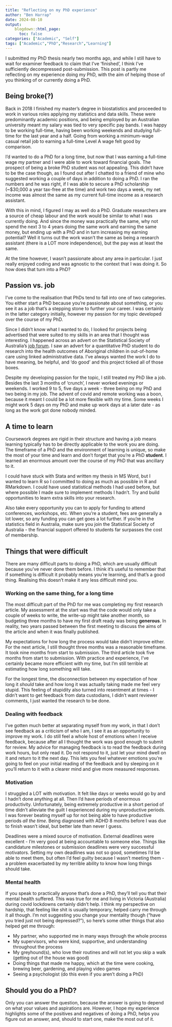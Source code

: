 ```yaml
---
title: "Reflecting on my PhD experience"
author: "Ben Harrap"
date: 2024-08-10
output:
    blogdown::html_page:
      toc: false
categories: ["Academic", "Self"]
tags: ["Academic","PhD","Research","Learning"]
---
```


I submitted my PhD thesis nearly two months ago, and while I still have to wait for examiner feedback to claim that I've 'finished', I think I've sufficiently decompressed post-submission. This post is partly me reflecting on my experience doing my PhD, with the aim of helping those of you thinking of or currently doing a PhD.

## Being broke(?)

Back in 2018 I finished my master's degree in biostatistics and proceeded to work in various roles applying my statistics and data skills. These were predominantly academic positions, and being employed by an Australian university meant my salary was tied to very specific pay bands. I was happy to be working full-time, having been working weekends and studying full-time for the last year and a half. Going from working a minimum-wage casual retail job to earning a full-time Level A wage felt good by comparison.

I'd wanted to do a PhD for a long time, but now that I was earning a full-time wage my partner and I were able to work toward financial goals. The prospect of being a broke PhD student was not appealing. This didn't have to be the case though, as I found out after I chatted to a friend of mine who suggested working a couple of days in addition to doing a PhD. I ran the numbers and he was right, if I was able to secure a PhD scholarship (~$30,000 a year tax-free at the time) and work two days a week, my net income was almost the same as my current full-time income as a research assistant.

With this in mind, I figured I may as well do a PhD. Graduate researchers are a source of cheap labour and the work would be similar to what I was currently doing. And since the money was practically the same, why not spend the next 3 to 4 years doing the same work and earning the same money, but ending up with a PhD and in turn increasing my earning potential? Well it turns out the work wasn't the same as being a research assistant (there is a LOT more independence), but the pay was at least the same.

At the time however, I wasn't passionate about any area in particular. I just really enjoyed coding and was agnostic to the context that I was doing it. So how does that turn into a PhD?

## Passion vs. job

I've come to the realisation that PhDs tend to fall into one of two categories. You either start a PhD because you're passionate about something, or you see it as a job that's a stepping stone to further your career. I was certainly in the latter category initially, however my passion for my topic developed over the course of my PhD.

Since I didn't know what I wanted to do, I looked for projects being advertised that were suited to my skills in an area that I thought was interesting. I happened across an advert on the Statistical Society of Australia's [job forum](https://statsoc.org.au/forum-job-vacancies){target="_blank"}. I saw an advert for a quantitative PhD student to do research into the health outcomes of Aboriginal children in out-of-home care using linked administrative data. I've always wanted the work I do to have meaning, be helpful, and 'do good' and this project ticked all of those boxes.

Despite my developing passion for the topic, I still treated my PhD like a job. Besides the last 3 months of 'crunch', I never worked evenings or weekends. I worked 9 to 5, five days a week - three being on my PhD and two being in my job. The advent of covid and remote working was a boon, because it meant I could be a lot more flexible with my time. Some weeks I might work 5 days on my PhD and make up work days at a later date - as long as the work got done nobody minded.

## A time to learn

Coursework degrees are rigid in their structure and having a job means learning typically has to be directly applicable to the work you are doing. The timeframe of a PhD and the environment of learning is unique, so make the most of your time and learn and don't forget that you're a PhD **student**. I learned an enormous amount over the course of my PhD that was ancillary to it.

I could have stuck with Stata and written my thesis in MS Word, but I wanted to learn R so I committed to doing as much as possible in R and RMarkdown. I could have used statistical methods I had used before, but where possible I made sure to implement methods I hadn't. Try and build opportunities to learn extra skills into your research. 

Also take every opportunity you can to apply for funding to attend conferences, workshops, etc. When you're a student, fees are generally a lot lower, so any funding you can get goes a lot further. If you're in the statistics field in Australia, make sure you join the Statistical Society of Australia - the financial support offered to students far surpasses the cost of membership.

## Things that were difficult

There are many difficult parts to doing a PhD, which are usually difficult because you've never done them before. I think it's useful to remember that if something is difficult it probably means you're learning, and that's a good thing. Realising this doesn't make it any less difficult mind you.

### Working on the same thing, for a long time

The most difficult part of the PhD for me was completing my first research article. My assessment at the start was that the code would only take a couple of weeks to write, the write-up might take another month, so budgeting three months to have my first draft ready was being **generous**. In reality, two years passed between the first meeting to discuss the aims of the article and when it was finally published.

My expectations for how long the process would take didn't improve either. For the next article, I still thought three months was a reasonable timeframe. It took nine months from start to submission. The third article took five months from start to submission. With practice and experience, I've certainly became more efficient with my time, but I'm still terrible at estimating how long something will take.

For the longest time, the disconnection between my expectation of how long it *should* take and how long it was actually taking made me feel very stupid. This feeling of stupidity also turned into resentment at times - I didn't want to get feedback from data custodians, I didn't want reviewer comments, I just wanted the research to be done.

### Dealing with feedback

I've gotten much better at separating myself from my work, in that I don't see feedback as a criticism of who I am, I see it as an opportunity to improve my work. I do still feel a whole host of emotions when I receive feedback, because after all I thought the work was good enough to submit for review. My advice for managing feedback is to read the feedback during work hours, but only read it. Do not respond to it, just let your mind dwell on it and return to it the next day. This lets you feel whatever emotions you're going to feel on your initial reading of the feedback and by sleeping on it you'll return to it with a clearer mind and give more measured responses.

### Motivation

I struggled a LOT with motivation. It felt like days or weeks would go by and I hadn't done anything at all. Then I'd have periods of enormous productivity. Unfortunately, being extremely productive in a short period of time didn't alleviate the guilt I experienced during my unproductive periods. I was forever beating myself up for not being able to have productive periods *all the time*. Being diagnosed with ADHD 8 months before I was due to finish wasn't ideal, but better late than never I guess.

Deadlines were a mixed source of motivation. External deadlines were excellent - I'm very good at being accountable to someone else. Things like candidature milestones or submission deadlines were very successful motivators. Setting my own deadlines was not so good, sometimes I'd be able to meet them, but often I'd feel guilty because I wasn't meeting them - a problem exacerbated by my terrible ability to know how long things should take.

### Mental health

If you speak to practically anyone that's done a PhD, they'll tell you that their mental health suffered. This was true for me and living in Victoria (Australia) during covid lockdowns certainly didn't help. I think my perspective on hardship, that feeling like shit is usually temporary, helped carry me through it all though. I'm not suggesting you change your mentality though ("have you tried just not being depressed?"), so here's some other things that also helped get me through:

- My partner, who supported me in many ways through the whole process
- My supervisors, who were kind, supportive, and understanding throughout the process
- My greyhound(s), who love their routines and will not let you skip a walk (getting out of the house was good)
- Doing things that made me happy, which at the time were cooking, brewing beer, gardening, and playing video games
- Seeing a psychologist (do this even if you aren't doing a PhD)

## Should you do a PhD?

Only you can answer the question, because the answer is going to depend on what your values and aspirations are. However, I hope my experience highlights some of the positives and negatives of doing a PhD, helps you figure out an answer, and, should to start one, make the most out of it.